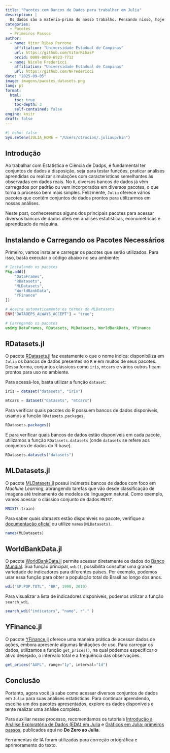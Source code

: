 ```yaml
---
title: "Pacotes com Bancos de Dados para trabalhar em Julia"
description: |
  Os dados são a matéria-prima do nosso trabalho. Pensando nisso, hoje vamos apresentar alguns pacotes em Julia que permitem acessar conjuntos de dados prontos para uso. Eles são ótimos para colocar em prática o que você vem aprendendo ao longo da jornada, testar novas ideias de análise ou até mesmo enriquecer o seu portfólio com projetos reais.
categories:
  - Pacotes
  - Primeiros Passos
author:
  - name: Vitor Ribas Perrone
    affiliation: "Universidade Estadual de Campinas"
    url: https://github.com/VitorRibasP
    orcid: 0009-0009-6923-7712
  - name: Nicole Fredericci
    affiliation: "Universidade Estadual de Campinas"
    url: https://github.com/NFredericci
date: "2025-09-05"
image: imagens/pacotes_datasets.png
lang: pt
format:
  html:
    toc: true
    toc-depth: 3
    self-contained: false
engine: knitr
draft: false
---
```


```r
#| echo: false
Sys.setenv(JULIA_HOME = "/Users/ctrucios/.juliaup/bin")
```



## Introdução

::: {.justify}
Ao trabalhar com Estatística e Ciência de Dadps, é fundamental ter conjuntos de dados à disposição, seja para testar funções, praticar análises aprendidas ou realizar simulações com caracteristicas semelhantes às observadas em dados reais. No `R`, diversos bancos de dados já vêm carregados por padrão ou vem incorporados em diversos pacotes, o que torna o processo bem mais simples. Felizmente, `Julia` oferece vários pacotes que contêm conjuntos de dados prontos para utilizarmos em nossas análises. 

Neste post, conheceremos alguns dos principais pacotes para acessar diversos bancos de dados úteis em análises estatísticas, econométricas e aprendizado de máquina.
:::

## Instalando e Carregando os Pacotes Necessários

::: {.justify}
Primeiro, vamos instalar e carregar os pacotes que serão utilizados. Para isso, basta executar o código abaixo no seu ambiente:
::: 

```julia
# Instalando os pacotes
Pkg.add([
    "DataFrames",
    "RDatasets",
    "MLDatasets",
    "WorldBankData",
    "YFinance"
])

# Aceita automaticamente os termos do MLDatasets
ENV["DATADEPS_ALWAYS_ACCEPT"] = "true";

# Carregando os pacotes
using DataFrames, RDatasets, MLDatasets, WorldBankData, YFinance
```

## RDatasets.jl

::: justify
O pacote [RDatasets.jl](https://github.com/JuliaStats/RDatasets.jl) faz exatamente o que o nome indica: disponibiliza em `Julia` os bancos de dados presentes no `R` e em muitos de seus pacotes. Dessa forma, conjuntos clássicos como `iris`, `mtcars` e vários outros ficam prontos para uso no ambiente.  

Para acessá-los, basta utilizar a função `dataset`:
:::

```julia
iris = dataset("datasets", "iris")
```

```julia
mtcars = dataset("datasets", "mtcars")
```

::: justify
Para verificar quais pacotes do R possuem bancos de dados disponíveis, usamos a função `RDatasets.packages`.
:::

```julia
RDatasets.packages()
```

::: justify
E para verificar quais bancos de dados estão disponíveis em cada pacote, utilizamos a função `RDatasets.datasets` (onde `datasets` se refere aos conjuntos de dados do R base).
:::

```julia
RDatasets.datasets("datasets")
```

## MLDatasets.jl

::: justify
O pacote [MLDatasets.jl](https://juliaml.github.io/MLDatasets.jl/stable/) possui inúmeros bancos de dados com foco em *Machine Learning*, abrangendo tarefas que vão desde classificação de imagens até treinamento de modelos de linguagem natural. Como exemplo, vamos acessar o clássico conjunto de dados `MNIST`.
:::

```julia
MNIST(:train)
```

Para saber quais _datasets_ estão disponíveis no pacote, verifique a [documentação oficial](https://juliaml.github.io/MLDatasets.jl/stable/) ou utilize `names(MLDatasets)`.

```julia
names(MLDatasets)
```


## WorldBankData.jl

::: justify
O pacote [WorldBankData.jl](https://github.com/4gh/WorldBankData.jl) permite acessar diretamente os dados do [Banco Mundial](https://data.worldbank.org/). Sua função principal, `wdi()`, possibilita consultar uma grande variedade de indicadores para diferentes países. Por exemplo, podemos usar essa função para obter a população total do Brasil ao longo dos anos.
:::



```julia
wdi("SP.POP.TOTL", "BR", 1990, 2010)
```

::: justify
Para visualizar a lista de indicadores disponíveis, podemos utilizar a função `search_wdi`.
:::

```julia
search_wdi("indicators", "name", r"." )
```

## YFinance.jl

::: justify
O pacote [YFinance.jl](https://eohne.github.io/YFinance.jl/dev/) oferece uma maneira prática de acessar dados de ações, embora apresente algumas limitações de uso. Para carregar os dados, utilizamos a função `get_prices()`, na qual podemos especificar o ativo desejado, o intervalo total e a frequência das observações.
:::

```julia
get_prices("AAPL", range="1y", interval="1d")
```

## Conclusão

::: {.justify}
Portanto, agora você já sabe como acessar diversos conjuntos de dados em `Julia` para suas análises estatísticas. Para continuar aprendendo, escolha um dos pacotes apresentados, explore os dados disponíveis e tente realizar uma análise completa. 

Para auxiliar nesse processo, recomendamos os tutoriais [Introdução à Análise Exploratória de Dados (EDA) em Julia](https://ime.unicamp.br/julialang/Tutoriais/tutorial-eda.html) e [Gráficos em Julia: primeiros passos
](https://ime.unicamp.br/julialang/Tutoriais/graf_basico.html), publicados aqui no **Do Zero ao Julia**.
:::

::: callout-note
Ferramentas de IA foram utilizadas para correção ortográfica e aprimoramento do texto.
:::
